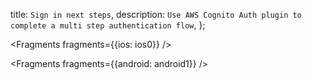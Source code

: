   title: `Sign in next steps`,
  description: `Use AWS Cognito Auth plugin to complete a multi step authentication flow`,
};


<Fragments fragments={{ios: ios0}} />


<Fragments fragments={{android: android1}} />
